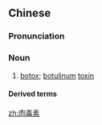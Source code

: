 ==Chinese==
{{zh-forms|type=21}}

===Pronunciation===
{{zh-pron
|m=ròudúsù
|c=juk6 duk6 sou3
|cat=n
}}

===Noun===
{{zh-noun}}

# [[botox]]; [[botulinum]] [[toxin]]

====Derived terms====
{{zh-der|肉毒桿菌毒素}}

[[zh:肉毒素]]